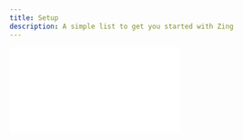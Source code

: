 ```yaml
---
title: Setup
description: A simple list to get you started with Zing
---
```



<div
  style={{
    position: "relative",
    paddingBottom: "calc(67.79661016949152% + 40px)",
    height: 0,
  }}
>
  <iframe
    src={`https://demo.arcade.software/${arcadeId}?embed`}
    frameborder="0"
    loading="lazy"
    allowFullScreen
    style={{
      position: "absolute",
      top: 0,
      left: 0,
      width: "100%",
      height: "100%",
    }}
  />
</div>


## Checklist

Here are some important steps for you to set up your account and get started.

* **Log in** - Log in to the Console with your credentials. 

<Note>If you don't have an account and would like to get access, requst for it [here](https://tally.so/r/wkb2ZR).</Note>

* **Update your webhook** - Update your live webhook URL so you can receive and process event updates in real time.
* **Copy your widget link** - Copy your link from the Console and share with users to connect dummy accounts in sandbox mode and real accounts in development mode.
* **Access your API Keys** - You will need you keys to make requests to fetch data on the accounts that you have connected n any environment.
* **Make your first request** - Make your first request in the sandbox mode to fetch test data and then move to the development environment to fetch real data and complete you integration.
* **Request to go live** - When you are done integrating and testing, head to the [Environments](https://console.zingfi.co/environments) tab and request to go live.



